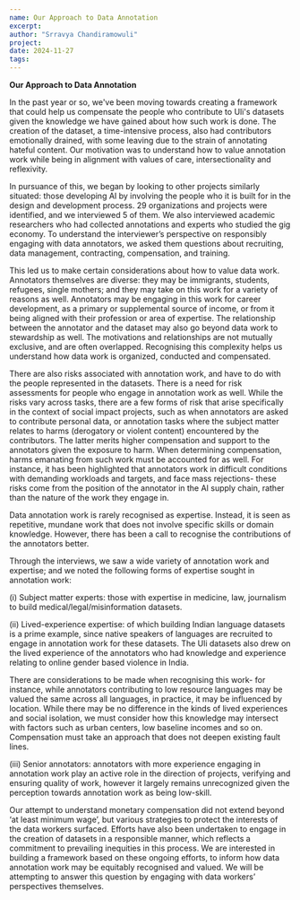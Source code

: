 ```yaml
---
name: Our Approach to Data Annotation
excerpt: 
author: "Srravya Chandiramowuli"
project: 
date: 2024-11-27
tags: 
---
```



<ContentPageShell>

**Our Approach to Data Annotation**
  
In the past year or so, we've been moving towards creating a framework that could help us compensate the people who contribute to Uli's datasets given the knowledge we have gained about how such work is done. 
The creation of the dataset, a time-intensive process, also had contributors emotionally drained, with some leaving due to the strain of annotating hateful content. 
Our motivation was to understand how to value annotation work while being in alignment with values of care, intersectionality and reflexivity.


In pursuance of this, we began by looking to other projects similarly situated: those developing AI by involving the people who it is built for in the design and development process. 
29 organizations and projects were identified, and we interviewed 5 of them. 
We also interviewed academic researchers who had collected annotations and experts who studied the gig economy. 
To understand the interviewer’s perspective on responsibly engaging with data annotators, we asked them questions about recruiting, data management, contracting, compensation, and training.


This led us to make certain considerations about how to value data work. Annotators themselves are diverse: they may be immigrants, students, refugees, single mothers; and they may take on this work for a variety of reasons as well. 
Annotators may be engaging in this work for career development, as a primary or supplemental source of income, or from it being aligned with their profession or area of expertise. 
The relationship between the annotator and the dataset may also go beyond data work to stewardship as well. The motivations and relationships are not mutually exclusive, and are often overlapped. 
Recognising this complexity helps us understand how data work is organized, conducted and compensated. 


There are also risks associated with annotation work, and have to do with the people represented in the datasets. 
There is a need for risk assessments for people who engage in annotation work as well. While the risks vary across tasks, there are a few forms of risk that arise specifically in the context of social impact projects, such as when annotators are asked to contribute personal data, or annotation tasks where the subject matter relates to harms (derogatory or violent content) encountered by the contributors. 
The latter merits higher compensation and support to the annotators given the exposure to harm. When determining compensation, harms emanating from such work must be accounted for as well. 
For instance, it has been highlighted that annotators work in difficult conditions with demanding workloads and targets, and face mass rejections- these risks come from the position of the annotator in the AI supply chain, rather than the nature of the work they engage in.


Data annotation work is rarely recognised as expertise. Instead, it is seen as repetitive, mundane work that does not involve specific skills or domain knowledge. 
However, there has been a call to recognise the contributions of the annotators better. 

Through the interviews, we saw a wide variety of annotation work and expertise; and we noted the following forms of expertise sought in annotation work:

(i) Subject matter experts: those with expertise in medicine, law, journalism to build medical/legal/misinformation datasets.

(ii) Lived-experience expertise: of which building Indian language datasets is a prime example, since native speakers of languages are recruited to engage in annotation work for these datasets. The Uli datasets also drew on the lived experience of the annotators who had knowledge and experience relating to online gender based violence in India.

There are considerations to be made when recognising this work- for instance, while annotators contributing to low resource languages may be valued the same across all languages, in practice, it may be influenced by location. While there may be no difference in the kinds of lived experiences and social isolation, we must consider how this knowledge may intersect with factors such as urban centers, low baseline incomes and so on. Compensation must take an approach that does not deepen existing fault lines.

(iii) Senior annotators: annotators with more experience engaging in annotation work play an active role in the direction of projects, verifying and ensuring quality of work, however it largely remains unrecognized given the perception towards annotation work as being low-skill.


Our attempt to understand monetary compensation did not extend beyond ‘at least minimum wage’, but various strategies to protect the interests of the data workers surfaced. Efforts have also been undertaken to engage in the creation of datasets in a responsible manner, which reflects a commitment to prevailing inequities in this process. We are interested in building a framework based on these ongoing efforts, to inform how data annotation work may be equitably recognised and valued. We will be attempting to answer this question by engaging with data workers’ perspectives themselves.

</ContentPageShell>
